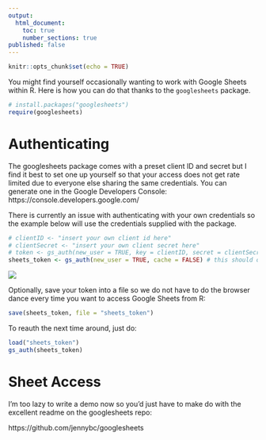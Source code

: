 ```yaml
---
output: 
  html_document:
    toc: true
    number_sections: true
published: false
---
```


```r
knitr::opts_chunk$set(echo = TRUE)
```

You might find yourself occasionally wanting to work with Google Sheets within R. Here is how you can do that thanks to the `googlesheets` package.

```r
# install.packages("googlesheets")
require(googlesheets)
```

# Authenticating

The googlesheets package comes with a preset client ID and secret but I find it best to set one up yourself so that your access does not get rate limited due to everyone else sharing the same credentials. You can generate one in the Google Developers Console: https://console.developers.google.com/

There is currently an issue with authenticating with your own credentials so the example below will use the credentials supplied with the package.

```r
# clientID <- "insert your own client id here"
# clientSecret <- "insert your own client secret here"
# token <- gs_auth(new_user = TRUE, key = clientID, secret = clientSecret, cache=FALSE)
sheets_token <- gs_auth(new_user = TRUE, cache = FALSE) # this should open up a browser.
```

![](sheetsauthing.png)

Optionally, save your token into a file so we do not have to do the browser dance every time you want to access Google Sheets from R:
```r
save(sheets_token, file = "sheets_token")
```

To reauth the next time around, just do:
```r
load("sheets_token")
gs_auth(sheets_token)
```

# Sheet Access

I'm too lazy to write a demo now so you'd just have to make do with the excellent readme on the googlesheets repo:

https://github.com/jennybc/googlesheets

